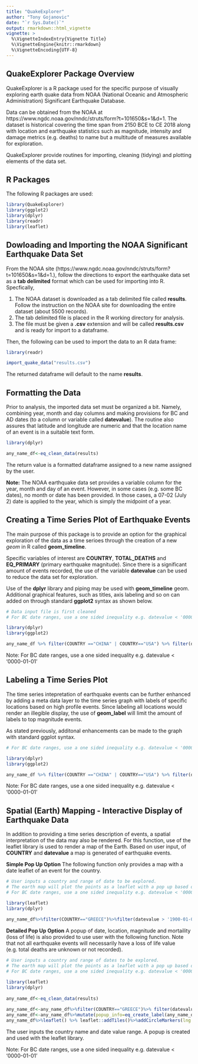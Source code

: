 ```yaml
---
title: "QuakeExplorer"
author: "Tony Gojanovic"
date: "`r Sys.Date()`"
output: rmarkdown::html_vignette
vignette: >
  %\VignetteIndexEntry{Vignette Title}
  %\VignetteEngine{knitr::rmarkdown}
  %\VignetteEncoding{UTF-8}
---
```


## QuakeExplorer Package Overview

QuakeExplorer is a R package used for the specific purpose of visually exploring earth quake data from NOAA (National Oceanic and Atmospheric Administration) Significant Earthquake Database.  

Data can be obtained from the NOAA at https://www.ngdc.noaa.gov/nndc/struts/form?t=101650&s=1&d=1.  The dataset is historical covering the time span from 2150 BCE to CE 2018  along with location and earthquake statistics such as magnitude, intensity and damage metrics (e.g. deaths) to name but a multitude of measures available for exploration.  

QuakeExplorer provide routines for importing, cleaning (tidying) and plotting elements of the data set.

## R Packages

The following R packages are used:

```r
library(QuakeExplorer)
library(ggplot2)
library(dplyr)
library(readr)
library(leaflet)
```

## Dowloading and Importing the NOAA Significant Earthquake Data Set

From the NOAA site (https://www.ngdc.noaa.gov/nndc/struts/form?t=101650&s=1&d=1.), follow the directions to export the earthquake data set as a **tab delimited** format which can be used for importing into R.  Specfically,

1. The NOAA dataset is downloaded as a tab delimited file called **results**.  Follow the instruction on the NOAA site for downloading the entire dataset (about 5500 records).  
2. The tab delimited file is placed in the R working directory for analysis.  
3. The file must be given a **.csv** extension and will be called **results.csv** and is ready for import to a dataframe.  

Then, the following can be used to import the data to an R data frame:

```r
library(readr)

import_quake_data("results.csv")
```

The returned dataframe will default to the name **results**.

## Formatting the Data

Prior to analysis, the imported data set must be organized a bit.  Namely, combining year, month and day columns and making provisions for BC and AD dates (to a column or variable called **datevalue**).  The routine also assures that latitude and longitude are numeric and that the location name of an event is in a suitable text form.  

```r
library(dplyr)

any_name_df<-eq_clean_data(results)
```

The return value is a formatted dataframe assigned to a new name assigned by the user.

**Note:** The NOAA earthquake data set provides a variable column for the year, month and day of an event.  However, in some cases (e.g. some BC dates), no month or date has been provided.  In those cases, a 07-02 (July 2) date is applied to the year, which is simply the midpoint of a year.

## Creating a Time Series Plot of Earthquake Events

The main purpose of this package is to provide an option for the graphical exploration of the data as a time serioes through the creation of a new *geom* in R called **geom_timeline**.  

Specific variables of interest are **COUNTRY**, **TOTAL_DEATHS** and **EQ_PRIMARY** (primary earthquake magnitude).  Since there is a significant amount of events recorded, the use of the variable **datevalue** can be used to reduce the data set for exploration.  

Use of the **dplyr** library and piping may be used with **geom_timeline** geom.  Additional graphical features, such as titles, axis labeling and so on can added on through standard **ggplot2** syntax as shown below.

```r

# Data input file is first cleaned
# For BC date ranges, use a one sided inequality e.g. datevalue < '0000-01-01'

library(dplyr)
library(ggplot2)

any_name_df %>% filter(COUNTRY =="CHINA" | COUNTRY=="USA") %>% filter(datevalue > '1900-01-01', datevalue < '1950-01-01') %>% ggplot() + geom_timeline(aes(x = datevalue, y = COUNTRY, color = TOTAL_DEATHS, size = EQ_PRIMARY)) + ggtitle("NOAA Significant Earthquake Data Set")+ylab("Country")+xlab("Date") + scale_size_continuous(name = 'Richter') + scale_color_continuous(name = 'Mortality (deaths)') +theme(axis.text.x=element_text(angle=90,hjust=3))

```

Note: For BC date ranges, use a one sided inequality e.g. datevalue < '0000-01-01'

## Labeling a Time Series Plot

The time series intepretation of earthquake events can be further enhanced by adding a meta data layer to the time series graph with labels of specific locations based on high profile events.  Since labeling all locations would render an illegible display, the use of **geom_label** will limit the amount of labels to top magnitude events.  

As stated previously, additonal enhancements can be made to the graph with standard ggplot syntax.

```r

# For BC date ranges, use a one sided inequality e.g. datevalue < '0000-01-01'

library(dplyr)
library(ggplot2)

any_name_df %>% filter(COUNTRY =="CHINA" | COUNTRY=="USA") %>% filter(datevalue > '1900-01-01', datevalue < '1950-01-01') %>% ggplot() +geom_timeline_label(aes(x = datevalue, y = COUNTRY, magnitude = EQ_PRIMARY,label = location_name, max_labels= 4))

```

Note: For BC date ranges, use a one sided inequality e.g. datevalue < '0000-01-01'

## Spatial (Earth) Mapping - Interactive Display of Earthquake Data

In addition to providing a time series description of events, a spatial interpretation of the data may also be rendered.  For this function, use of the leaflet library is used to render a map of the Earth.  Based on user input, of **COUNTRY** and **datevalue** a map is generated of earthquake events. 

**Simple Pop Up Option** The following function only provides a map with a date leaflet of an event for the country.

```r

# User inputs a country and range of date to be explored.
# The earth map will plot the points as a leaflet with a pop up based on the date of the event. 
# For BC date ranges, use a one sided inequality e.g. datevalue < '0000-01-01'

library(leaflet)
library(dplyr)
 
any_name_df%>%filter(COUNTRY=="GREECE")%>%filter(datevalue > '1900-01-01', datevalue < '1950-01-01') %>% eq_map(annot_col = "datevalue")

```

**Detailed Pop Up Option** A popup of date, location, magnitude and mortaility (loss of life) is also provided to use user with the following function.  Note that not all earthquake events will necessarily have a loss of life value (e.g. total deaths are unknown or not recorded).  

```r

# User inputs a country and range of dates to be explored.
# The earth map will plot the points as a leaflet with a pop up based on the date of the event.
# For BC date ranges, use a one sided inequality e.g. datevalue < '0000-01-01'

library(leaflet)
library(dplyr)
 
any_name_df<-eq_clean_data(results)
 
any_name_df<-any_name_df%>%filter(COUNTRY=="GREECE")%>% filter(datevalue > '1900-01-01', datevalue < '1950-01-01')
any_name_df<-any_name_df%>%mutate(popup_info=eq_create_label(any_name_df))
any_name_df%>%leaflet() %>% leaflet::addTiles()%>%addCircleMarkers(lng = ~LONGITUDE,lat = ~LATITUDE,radius = ~EQ_PRIMARY,weight=1,popup=~popup_info)
```

The user inputs the country name and date value range.  A popup is created and used with the leaflet library.

Note: For BC date ranges, use a one sided inequality e.g. datevalue < '0000-01-01'
